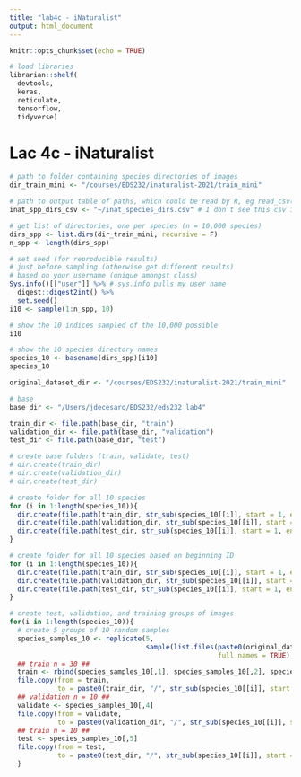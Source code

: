 ```yaml
---
title: "lab4c - iNaturalist"
output: html_document
---
```


```r
knitr::opts_chunk$set(echo = TRUE)
```

```r
# load libraries
librarian::shelf(
  devtools,
  keras,
  reticulate,
  tensorflow,
  tidyverse)

```

# Lac 4c - iNaturalist
```r
# path to folder containing species directories of images
dir_train_mini <- "/courses/EDS232/inaturalist-2021/train_mini"

# path to output table of paths, which could be read by R, eg read_csv()
inat_spp_dirs_csv <- "~/inat_species_dirs.csv" # I don't see this csv in taylor??

# get list of directories, one per species (n = 10,000 species)
dirs_spp <- list.dirs(dir_train_mini, recursive = F)
n_spp <- length(dirs_spp)

# set seed (for reproducible results) 
# just before sampling (otherwise get different results)
# based on your username (unique amongst class)
Sys.info()[["user"]] %>% # sys.info pulls my user name
  digest::digest2int() %>% 
  set.seed()
i10 <- sample(1:n_spp, 10)

# show the 10 indices sampled of the 10,000 possible 
i10

# show the 10 species directory names
species_10 <- basename(dirs_spp)[i10]
species_10
```

```r
original_dataset_dir <- "/courses/EDS232/inaturalist-2021/train_mini"

# base
base_dir <- "/Users/jdecesaro/EDS232/eds232_lab4"

train_dir <- file.path(base_dir, "train")
validation_dir <- file.path(base_dir, "validation")
test_dir <- file.path(base_dir, "test")

# create base folders (train, validate, test)
# dir.create(train_dir)
# dir.create(validation_dir)
# dir.create(test_dir)

# create folder for all 10 species
for (i in 1:length(species_10)){
  dir.create(file.path(train_dir, str_sub(species_10[[i]], start = 1, end = 5)))
  dir.create(file.path(validation_dir, str_sub(species_10[[i]], start = 1, end = 5)))
  dir.create(file.path(test_dir, str_sub(species_10[[i]], start = 1, end = 5)))
}
```


```r
# create folder for all 10 species based on beginning ID
for (i in 1:length(species_10)){
  dir.create(file.path(train_dir, str_sub(species_10[[i]], start = 1, end = 5)))
  dir.create(file.path(validation_dir, str_sub(species_10[[i]], start = 1, end = 5)))
  dir.create(file.path(test_dir, str_sub(species_10[[i]], start = 1, end = 5)))
}
```

```r
# create test, validation, and training groups of images
for(i in 1:length(species_10)){
  # create 5 groups of 10 random samples
  species_samples_10 <- replicate(5, 
                                  sample(list.files(paste0(original_dataset_dir, "/", species_10[[i]]), 
                                                    full.names = TRUE), replace = FALSE, 10))
  ## train n = 30 ##
  train <- rbind(species_samples_10[,1], species_samples_10[,2], species_samples_10[,3])
  file.copy(from = train, 
            to = paste0(train_dir, "/", str_sub(species_10[[i]], start = 1, end = 5)))
  ## validation n = 10 ##
  validate <- species_samples_10[,4]
  file.copy(from = validate,
            to = paste0(validation_dir, "/", str_sub(species_10[[i]], start = 1, end = 5)))
  ## train n = 10 ##
  test <- species_samples_10[,5]
  file.copy(from = test,
            to = paste0(test_dir, "/", str_sub(species_10[[i]], start = 1, end = 5)))
  }
```


